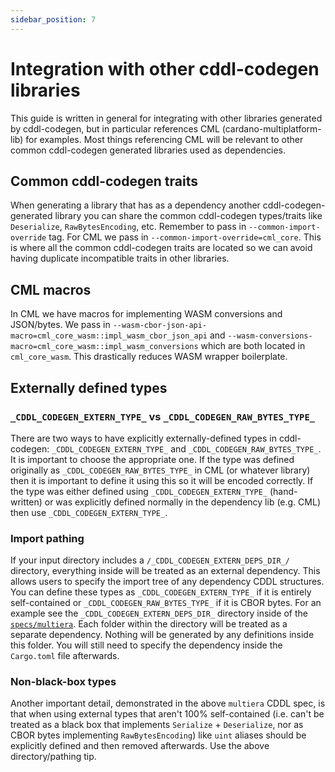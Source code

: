 ```yaml
---
sidebar_position: 7
---
```



# Integration with other cddl-codegen libraries

This guide is written in general for integrating with other libraries generated by cddl-codegen, but in particular references CML (cardano-multiplatform-lib) for examples. Most things referencing CML will be relevant to other common cddl-codegen generated libraries used as dependencies.

## Common cddl-codegen traits

When generating a library that has as a dependency another cddl-codegen-generated library you can share the common cddl-codegen types/traits like `Deserialize`, `RawBytesEncoding`, etc. Remember to pass in `--common-import-override` tag. For CML we pass in `--common-import-override=cml_core`. This is where all the common cddl-codegen traits are located so we can avoid having duplicate incompatible traits in other libraries.

## CML macros

In CML we have macros for implementing WASM conversions and JSON/bytes. We pass in `--wasm-cbor-json-api-macro=cml_core_wasm::impl_wasm_cbor_json_api` and `--wasm-conversions-macro=cml_core_wasm::impl_wasm_conversions` which are both located in `cml_core_wasm`. This drastically reduces WASM wrapper boilerplate.

## Externally defined types

### `_CDDL_CODEGEN_EXTERN_TYPE_` vs `_CDDL_CODEGEN_RAW_BYTES_TYPE_`

There are two ways to have explicitly externally-defined types in cddl-codegen: `_CDDL_CODEGEN_EXTERN_TYPE_` and `_CDDL_CODEGEN_RAW_BYTES_TYPE_`. It is important to choose the appropriate one. If the type was defined originally as `_CDDL_CODEGEN_RAW_BYTES_TYPE_` in CML (or whatever library) then it is important to define it using this so it will be encoded correctly. If the type was either defined using `_CDDL_CODEGEN_EXTERN_TYPE_` (hand-written) or was explicitly defined normally in the dependency lib (e.g. CML) then use `_CDDL_CODEGEN_EXTERN_TYPE_`.

### Import pathing

If your input directory includes a `/_CDDL_CODEGEN_EXTERN_DEPS_DIR_/` directory, everything inside will be treated as an external dependency. This allows users to specify the import tree of any dependency CDDL structures.
You can define these types as `_CDDL_CODEGEN_EXTERN_TYPE_` if it is entirely self-contained or `_CDDL_CODEGEN_RAW_BYTES_TYPE_` if it is CBOR bytes. For an example see the `_CDDL_CODEGEN_EXTERN_DEPS_DIR_` directory inside of the [`specs/multiera`](https://github.com/dcSpark/cardano-multiplatform-lib/tree/develop/specs/multiera). Each folder within the directory will be treated as a separate dependency. Nothing will be generated by any definitions inside this folder. You will still need to specify the dependency inside the `Cargo.toml` file afterwards.

### Non-black-box types

Another important detail, demonstrated in the above `multiera` CDDL spec, is that when using external types that aren't 100% self-contained (i.e. can't be treated as a black box that implements `Serialize` + `Deserialize`, nor as CBOR bytes implementing `RawBytesEncoding`) like `uint` aliases should be explicitly defined and then removed afterwards. Use the above directory/pathing tip.

